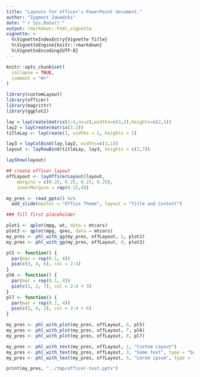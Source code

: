 ```yaml
---
title: "Layouts for officer's PowerPoint document."
author: "Zygmunt Zawadzki"
date: "`r Sys.Date()`"
output: rmarkdown::html_vignette
vignette: >
  %\VignetteIndexEntry{Vignette Title}
  %\VignetteEngine{knitr::rmarkdown}
  %\VignetteEncoding{UTF-8}
---
```


```r
knitr::opts_chunk$set(
  collapse = TRUE,
  comment = "#>"
)
```

```r
library(customLayout)
library(officer)
library(magrittr)
library(ggplot2)

lay = layCreate(matrix(1:4,nc=2),widths=c(3,2),heights=c(2,1))
lay2 = layCreate(matrix(1:3))
titleLay <- layCreate(1, widths = 1, heights = 1)

lay3 = layColBind(lay,lay2, widths=c(3,1))
layout <- layRowBind(titleLay, lay3, heights = c(1,7))

layShow(layout)
```


```r

## create officer layout
offLayout <- layOfficerLayout(layout,
    margins = c(0.25, 0.25, 0.25, 0.25),
    innerMargins = rep(0.15,4))

my_pres <- read_pptx() %>%
  add_slide(master = "Office Theme", layout = "Title and Content")

### fill first placeholder

plot1 <- qplot(mpg, wt, data = mtcars)
plot3 <- qplot(mpg, qsec, data = mtcars)
my_pres <- phl_with_gg(my_pres, offLayout, 2, plot1)
my_pres <- phl_with_gg(my_pres, offLayout, 4, plot3)

pl5 <- function() {
  par(mar = rep(0.1, 4))
  pie(c(3, 4, 6), col = 2:4)
}
pl6 <- function() {
  par(mar = rep(0.1, 4))
  pie(c(3, 2, 7), col = 2:4 + 3)
}
pl7 <- function() {
  par(mar = rep(0.1, 4))
  pie(c(5, 4, 2), col = 2:4 + 6)
}

my_pres <- phl_with_plot(my_pres, offLayout, 6, pl5)
my_pres <- phl_with_plot(my_pres, offLayout, 7, pl6)
my_pres <- phl_with_plot(my_pres, offLayout, 8, pl7)

```

```r
my_pres <- phl_with_text(my_pres, offLayout, 1, "Custom Layout")
my_pres <- phl_with_text(my_pres, offLayout, 3, "Some text", type = "body")
my_pres <- phl_with_text(my_pres, offLayout, 5, "Lorem ipsum", type = "body")

print(my_pres, "../tmp/officer-test.pptx")
```

